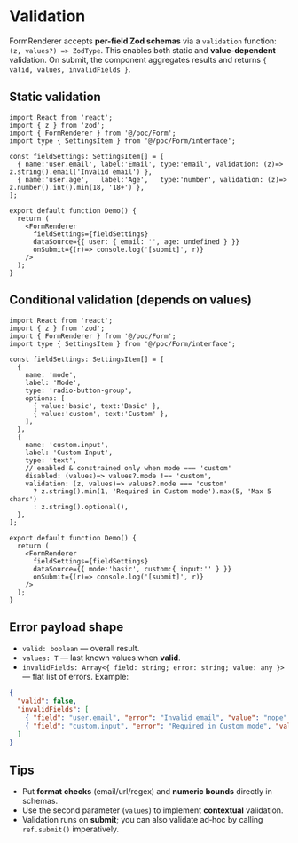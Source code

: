 

<Meta title="poc/FormRenderer/Validation" />

# Validation
FormRenderer accepts **per-field Zod schemas** via a `validation` function: `(z, values?) => ZodType`. This enables both static and **value‑dependent** validation. On submit, the component aggregates results and returns `{ valid, values, invalidFields }`.

## Static validation
```tsx
import React from 'react';
import { z } from 'zod';
import { FormRenderer } from '@/poc/Form';
import type { SettingsItem } from '@/poc/Form/interface';

const fieldSettings: SettingsItem[] = [
  { name:'user.email', label:'Email', type:'email', validation: (z)=> z.string().email('Invalid email') },
  { name:'user.age',   label:'Age',   type:'number', validation: (z)=> z.number().int().min(18, '18+') },
];

export default function Demo() {
  return (
    <FormRenderer
      fieldSettings={fieldSettings}
      dataSource={{ user: { email: '', age: undefined } }}
      onSubmit={(r)=> console.log('[submit]', r)}
    />
  );
}
```


## Conditional validation (depends on values)
```tsx
import React from 'react';
import { z } from 'zod';
import { FormRenderer } from '@/poc/Form';
import type { SettingsItem } from '@/poc/Form/interface';

const fieldSettings: SettingsItem[] = [
  {
    name: 'mode',
    label: 'Mode',
    type: 'radio-button-group',
    options: [
      { value:'basic', text:'Basic' },
      { value:'custom', text:'Custom' },
    ],
  },
  {
    name: 'custom.input',
    label: 'Custom Input',
    type: 'text',
    // enabled & constrained only when mode === 'custom'
    disabled: (values)=> values?.mode !== 'custom',
    validation: (z, values)=> values?.mode === 'custom'
      ? z.string().min(1, 'Required in Custom mode').max(5, 'Max 5 chars')
      : z.string().optional(),
  },
];

export default function Demo() {
  return (
    <FormRenderer
      fieldSettings={fieldSettings}
      dataSource={{ mode:'basic', custom:{ input:'' } }}
      onSubmit={(r)=> console.log('[submit]', r)}
    />
  );
}
```


## Error payload shape
- `valid: boolean` — overall result.
- `values: T` — last known values when **valid**.
- `invalidFields: Array<{ field: string; error: string; value: any }>` — flat list of errors. Example:

```json
{
  "valid": false,
  "invalidFields": [
    { "field": "user.email", "error": "Invalid email", "value": "nope" },
    { "field": "custom.input", "error": "Required in Custom mode", "value": "" }
  ]
}
```


## Tips
- Put **format checks** (email/url/regex) and **numeric bounds** directly in schemas.
- Use the second parameter (`values`) to implement **contextual** validation.
- Validation runs on **submit**; you can also validate ad‑hoc by calling `ref.submit()` imperatively.
